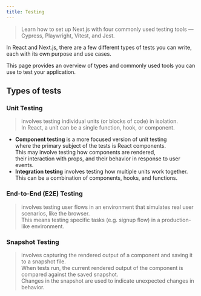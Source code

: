 ```yaml
---
title: Testing
---
```


> Learn how to set up Next.js with four commonly used testing tools — Cypress, Playwright, Vitest, and Jest.

In React and Next.js, there are a few different types of tests you can write,  
each with its own purpose and use cases.

This page provides an overview of types and commonly used tools you can use to test your application.

## Types of tests

### Unit Testing

> involves testing individual units (or blocks of code) in isolation.  
> In React, a unit can be a single function, hook, or component.

- **Component testing** is a more focused version of unit testing  
  where the primary subject of the tests is React components.  
  This may involve testing how components are rendered,  
  their interaction with props, and their behavior in response to user events.
- **Integration testing** involves testing how multiple units work together.  
  This can be a combination of components, hooks, and functions.

### End-to-End (E2E) Testing

> involves testing user flows in an environment that simulates real user scenarios, like the browser.  
> This means testing specific tasks (e.g. signup flow) in a production-like environment.

### Snapshot Testing

> involves capturing the rendered output of a component and saving it to a snapshot file.  
> When tests run, the current rendered output of the component is compared against the saved snapshot.  
> Changes in the snapshot are used to indicate unexpected changes in behavior.
